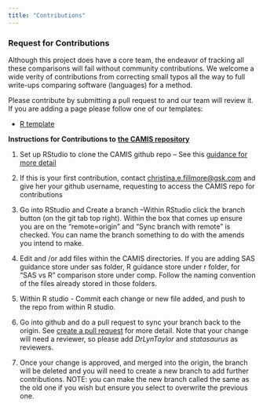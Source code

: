 ```yaml
---
title: "Contributions"
---
```


### Request for Contributions

Although this project does have a core team, the endeavor of tracking all these comparisons will fail without community contributions. We welcome a wide verity of contributions from correcting small typos all the way to full write-ups comparing software (languages) for a method.

Please contribute by submitting a pull request to and our team will review it. If you are adding a page please follow one of our templates:

-   [R template](https://github.com/PSIAIMS/CAMIS/blob/main/templates/R_template.qmd)

**Instructions for Contributions to** [**the CAMIS repository**](https://github.com/PSIAIMS/CAMIS)

1.  Set up RStudio to clone the CAMIS github repo -- See this [guidance for more detail](https://github.com/PSIAIMS/CAMIS/blob/main/minutes/posts/13Feb2023_Contributing%20to%20the%20CAMIS%20project_Setting%20up%20communication%20between%20github%20and%20R%20studio.docx)

2.  If this is your first contribution, contact [christina.e.fillmore\@gsk.com](mailto:christina.e.fillmore@gsk.com) and give her your github username, requesting to access the CAMIS repo for contributions

3.  Go into RStudio and Create a branch --Within RStudio click the branch button (on the git tab top right). Within the box that comes up ensure you are on the "remote=origin" and "Sync branch with remote" is checked. You can name the branch something to do with the amends you intend to make.

4.  Edit and /or add files within the CAMIS directories. If you are adding SAS guidance store under sas folder, R guidance store under r folder, for "SAS vs R" comparison store under comp. Follow the naming convention of the files already stored in those folders.

5.  Within R studio - Commit each change or new file added, and push to the repo from within R studio.

6.  Go into github and do a pull request to sync your branch back to the origin. See [create a pull request](https://docs.github.com/en/pull-requests/collaborating-with-pull-requests/proposing-changes-to-your-work-with-pull-requests/creating-a-pull-request) for more detail. Note that your change will need a reviewer, so please add *DrLynTaylor* and *statasaurus* as reviewers.

7.  Once your change is approved, and merged into the origin, the branch will be deleted and you will need to create a new branch to add further contributions. NOTE: you can make the new branch called the same as the old one if you wish but ensure you select to overwrite the previous one.
